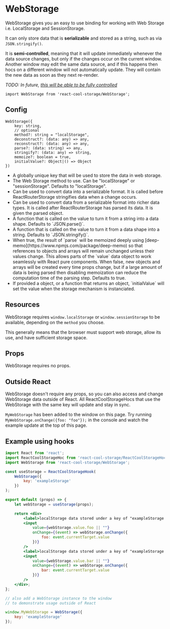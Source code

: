 
# WebStorage

<WebStorageExample />

WebStorage gives you an easy to use binding for working with Web Storage i.e. LocalStorage and SessionStorage.

It can only store data that is **serializable** and stored as a string, such as via `JSON.stringify()`.

It is **semi-controlled**, meaning that it will update immediately whenever the data source changes, but only if the changes occur on the current window.
Another window may edit the same data source, and if this happens then hocs on a different window will not automatically update. They will contain the new data as soon as they next re-render.

*TODO: In future, [this will be able to be fully controlled](https://github.com/blueflag/react-cool-storage/issues/4)*

```flow
import WebStorage from 'react-cool-storage/WebStorage';
```

## Config

```flow
WebStorage({
    key: string,
    // optional
    method?: string = "localStorage",
    deconstruct?: (data: any) => any,
    reconstruct?: (data: any) => any,
    parse?: (data: string) => any,
    stringify?: (data: any) => string,
    memoize?: boolean = true,
    initialValue?: Object|() => Object
})
```

* <Param name="key" type="string" />
  A globally unique key that will be used to store the data in web storage.

* <Param name="method" type="string" default="push" optional />
  The Web Storage method to use. Can be "localStorage" or "sessionStorage". Defaults to "localStorage".

* <Param name="deconstruct" type="(data: any) => any" optional />
  Can be used to convert data into a serializable format. It is called before ReactRouterStorage stringifies data when a change occurs.

* <Param name="reconstruct" type="(data: any) => any" optional />
  Can be used to convert data from a serializable format into richer data types. It is called after ReactRouterStorage has parsed its data. It is given the parsed object.

* <Param name="parse" type="(data: string) => any" optional default="JSON.parse()" />
  A function that is called on the value to turn it from a string into a data shape. Defaults to `JSON.parse()`.

* <Param name="stringify" type="(data: any) => string" optional default="JSON.parse()" />
  A function that is called on the value to turn it from a data shape into a string. Defaults to `JSON.stringify()`.

* <Param name="memoize" type="(data: any) => string" optional default="JSON.parse()" />
  When true, the result of `parse` will be memoized deeply using [deep-memo](https://www.npmjs.com/package/deep-memo) so that references to objects and arrays will remain unchanged unless their values change. This allows parts of the `value` data object to work seamlessly with React pure components. When false, new objects and arrays will be created every time props change, but if a large amount of data is being parsed then disabling memoization can reduce the computation time of the parsing step. Defaults to true.

* <Param name="initialValue" type="Object|() => Object" optional />
  If provided a object, or a function that returns an object, `initialValue` will set the value when the storage mechanism is instanciated.

## Resources
WebStorage requires `window.localStorage` or `window.sessionStorage` to be available, depending on the `method` you choose.

This generally means that the browser must support web storage, allow its use, and have sufficient storage space.

## Props
WebStorage requires no props.

## Outside React

WebStorage doesn't require any props, so you can also access and change WebStorage data outside of React. All ReactCoolStorageHocs that use the WebStorage with the same key will update and stay in sync.

`MyWebStorage` has been added to the window on this page. Try running `MyWebStorage.onChange({foo: "foo"});` in the console and watch the example update at the top of this page.


## Example using hooks

```jsx
import React from 'react';
import ReactCoolStorageHoc from 'react-cool-storage/ReactCoolStorageHoc';
import WebStorage from 'react-cool-storage/WebStorage';

const useStorage = ReactCoolStorageHook(
    WebStorage({
        key: 'exampleStorage'
    })
);

export default (props) => {
    let webStorage = useStorage(props);

    return <div>
        <label>localStorage data stored under a key of "exampleStorage.foo"</label>
        <input
            value={webStorage.value.foo || ""}
            onChange={(event) => webStorage.onChange({
                foo: event.currentTarget.value
            })}
        />
        <label>localStorage data stored under a key of "exampleStorage.bar"</label>
        <input
            value={webStorage.value.bar || ""}
            onChange={(event) => webStorage.onChange({
                bar: event.currentTarget.value
            })}
        />
    </div>;
};

// also add a WebStorage instance to the window
// to demonstrate usage outside of React

window.MyWebStorage = WebStorage({
    key: 'exampleStorage'
});
```
